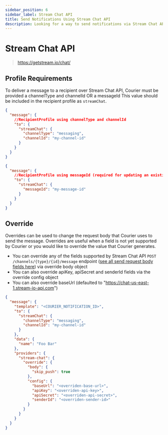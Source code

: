 ```yaml
---
sidebar_position: 6
sidebar_label: Stream Chat API
title: Send Notifications Using Stream Chat API
description: Looking for a way to send notifications via Stream Chat API? This step-by-step tutorial will show you how to integrate Stream Chat API's API the easy way.
---
```


# Stream Chat API

> https://getstream.io/chat/

## Profile Requirements

To deliver a message to a recipient over Stream Chat API, Courier must be provided a channelType and channelId OR a messageId
This value should be included in the recipient profile as `streamChat`.

```json title=JSON
{
  "message": {
    //RecipientProfile using channelType and channelId
    "to": {
      "streamChat": {
        "channelType": "messaging",
        "channelId": "my-channel-id"
      }
    }
  }
}
```

```json title=JSON
{
  "message": {
    //RecipientProfile using messageId (required for updating an existing message)
    "to": {
      "streamChat": {
        "messageId": "my-message-id"
      }
    }
  }
}
```

## Override

Overrides can be used to change the request body that Courier uses to send the message. Overrides are useful when a field is not yet supported by Courier or you would like to override the value that Courier generates.

- You can override any of the fields supported by Stream Chat API `POST /channels/{type}/{id}/message` endpoint ([see all send request body fields here](https://getstream.io/chat/docs/other-rest/message_format/)) via override body object
- You can also override apiKey, apiSecret and senderId fields via the override config object
- You can also override baseUrl (defaulted to "https://chat-us-east-1.stream-io-api.com")

```json title=JSON
{
  "message": {
    "template": "<COURIER_NOTIFICATION_ID>",
    "to": {
      "streamChat": {
        "channelType": "messaging",
        "channelId": "my-channel-id"
      }
    },
    "data": {
      "name": "Foo Bar"
    },
    "providers": {
      "stream-chat": {
        "override": {
          "body": {
            "skip_push": true
          },
          "config": {
            "baseUrl": "<overriden-base-url>",
            "apiKey": "<overriden-api-key>",
            "apiSecret": "<overriden-api-secret>",
            "senderId": "<overriden-sender-id>"
          }
        }
      }
    }
  }
}
```

